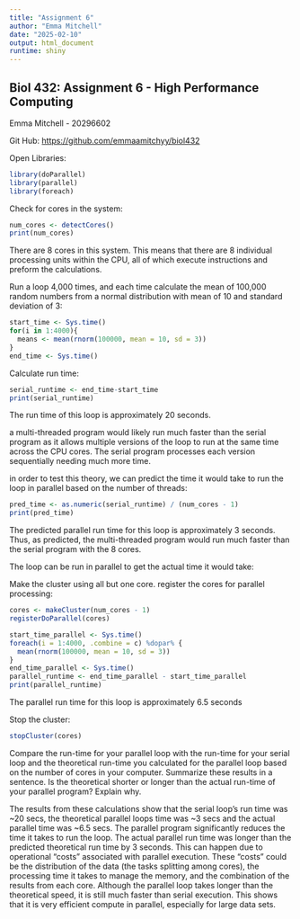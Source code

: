 ```yaml
---
title: "Assignment 6"
author: "Emma Mitchell"
date: "2025-02-10"
output: html_document
runtime: shiny
---
```


## Biol 432: Assignment 6 - High Performance Computing

Emma Mitchell - 20296602

Git Hub: <https://github.com/emmaamitchyy/biol432>

Open Libraries:

```r
library(doParallel)
library(parallel)
library(foreach)
```

Check for cores in the system:

```r
num_cores <- detectCores()
print(num_cores)
```

There are 8 cores in this system. This means that there are 8 individual processing units within the CPU, all of which execute instructions and preform the calculations.

Run a loop 4,000 times, and each time calculate the mean of 100,000 random numbers from a normal distribution with mean of 10 and standard deviation of 3:

```r
start_time <- Sys.time()
for(i in 1:4000){
  means <- mean(rnorm(100000, mean = 10, sd = 3))
}
end_time <- Sys.time()
```

Calculate run time:

```r
serial_runtime <- end_time-start_time
print(serial_runtime)
```

The run time of this loop is approximately 20 seconds.

a multi-threaded program would likely run much faster than the serial program as it allows multiple versions of the loop to run at the same time across the CPU cores. The serial program processes each version sequentially needing much more time.

in order to test this theory, we can predict the time it would take to run the loop in parallel based on the number of threads:

```r
pred_time <- as.numeric(serial_runtime) / (num_cores - 1)
print(pred_time)
```

The predicted parallel run time for this loop is approximately 3 seconds. Thus, as predicted, the multi-threaded program would run much faster than the serial program with the 8 cores.

The loop can be run in parallel to get the actual time it would take:

Make the cluster using all but one core. register the cores for parallel processing:

```r
cores <- makeCluster(num_cores - 1)
registerDoParallel(cores)
```

```r
start_time_parallel <- Sys.time()
foreach(i = 1:4000, .combine = c) %dopar% {
  mean(rnorm(100000, mean = 10, sd = 3))
}
end_time_parallel <- Sys.time()
parallel_runtime <- end_time_parallel - start_time_parallel
print(parallel_runtime)

```

The parallel run time for this loop is approximately 6.5 seconds

Stop the cluster:

```r
stopCluster(cores)
```

Compare the run-time for your parallel loop with the run-time for your serial loop and the theoretical run-time you calculated for the parallel loop based on the number of cores in your computer. Summarize these results in a sentence. Is the theoretical shorter or longer than the actual run-time of your parallel program? Explain why.

The results from these calculations show that the serial loop's run time was ~20 secs, the theoretical parallel loops time was ~3 secs and the actual parallel time was ~6.5 secs. The parallel program significantly reduces the time it takes to run the loop. The actual parallel run time was longer than the predicted theoretical run time by 3 seconds. This can happen due to operational "costs" associated with parallel execution. These "costs" could be the distribution of the data (the tasks splitting among cores), the processing time it takes to manage the memory, and the combination of the results from each core. Although the parallel loop takes longer than the theoretical speed, it is still much faster than serial execution. This shows that it is very efficient compute in parallel, especially for large data sets.
